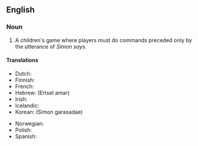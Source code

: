 ==English==

===Noun===
{{en-noun|sg=[[Simon]] [[says]]|-}}

# {{games}} A children's game where players must do commands preceded only by the utterance of ''Simon says''.

====Translations====
{{trans-top|children's game}}
*Dutch: {{t-|nl|Commando}}
*Finnish: {{t-|fi|Kapteeni käskee}}
*French: {{t-|fr|Jacques a dit}}
*Hebrew: {{t-|he|הרצל אמר}} (Ertsel amar)
*Irish: {{t-|ga|Deir Ó Grádaigh}}
*Icelandic: {{t-|is|Símon segir}}
*Korean: {{t-|ko|시몬 가라사대}} (Simon garasadae)
{{trans-mid}}
*Norwegian: {{t-|no|Kongen befaler}}
*Polish: {{t-|pl|Szymon mówi}}
*Spanish: {{t-|es|Simón dice}}
{{trans-bottom}}